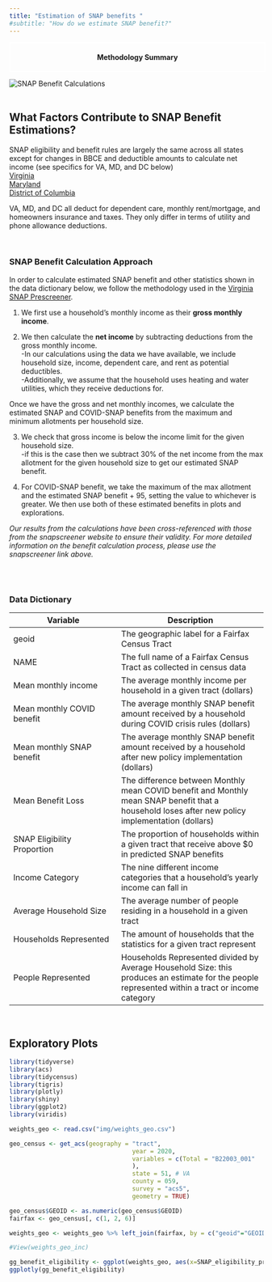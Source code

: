 ```yaml
---
title: "Estimation of SNAP benefits "
#subtitle: "How do we estimate SNAP benefit?"
---
```


 


<div style="margin: auto; width: 100%; text-align: center; border: 2px solid white;">
<h4><strong>Methodology Summary </strong></h4>
</div>


![SNAP Benefit Calculations](img/snap_benefit_explained.png)
<br>
<br>


## What Factors Contribute to SNAP Benefit Estimations?

SNAP eligibility and benefit rules are largely the same across all states except for changes in BBCE and deductible amounts to calculate net income (see specifics for VA, MD, and DC below)   
[Virginia](https://www.snapscreener.com/guides/virginia)  
[Maryland](https://www.snapscreener.com/guides/maryland)  
[District of Columbia](https://www.snapscreener.com/guides/district-of-columbia)  

VA, MD, and DC  all deduct for dependent care, monthly rent/mortgage, and homeowners insurance and taxes. They only differ in terms of utility and phone allowance deductions.   

<br>

### SNAP Benefit Calculation Approach

In order to calculate estimated SNAP benefit and other statistics shown in the data dictionary below, we follow the methodology used in the [Virginia SNAP Prescreener](https://www.snapscreener.com/screener?state=VA). 


1. We first use a household's monthly income as their **gross monthly income**. 

2. We then calculate the **net income** by subtracting deductions from the gross monthly income.  
  -In our calculations using the data we have available, we include household size, income, dependent care, and rent as potential deductibles.  
  -Additionally, we assume that the household uses heating and water utilities, which they receive deductions for.

Once we have the gross and net monthly incomes, we calculate the estimated SNAP and COVID-SNAP benefits from the maximum and minimum allotments per household size.

3. We check that gross income is below the income limit for the given household size.  
  -if this is the case then we subtract 30% of the net income from the max allotment for the given household size to get our estimated SNAP benefit.  

4. For COVID-SNAP benefit, we take the maximum of the max allotment and the estimated SNAP benefit + 95, setting the value to whichever is greater. We then use both of these estimated benefits in plots and explorations. 

*Our results from the calculations have been cross-referenced with those from the snapscreener website to ensure their validity. For more detailed information on the benefit calculation process, please use the snapscreener link above.*   


<br>
<br>

### Data Dictionary

| Variable | Description |
| -------- | ----------- |
| geoid | The geographic label for a Fairfax Census Tract |
| NAME | The full name of a Fairfax Census Tract as collected in census data |
| Mean monthly income | The average monthly income per household in a given tract (dollars) |
| Mean monthly COVID benefit | The average monthly SNAP benefit amount received by a household during COVID crisis rules (dollars) |
| Mean monthly SNAP benefit | The average monthly SNAP benefit amount received by a household after new policy implementation (dollars) |
| Mean Benefit Loss | The difference between Monthly mean COVID benefit and Monthly mean SNAP benefit that a household loses after new policy implementation (dollars) |
| SNAP Eligibility Proportion | The proportion of households within a given tract that receive above $0 in predicted SNAP benefits |
| Income Category | The nine different income categories that a household's yearly income can fall in |
| Average Household Size | The average number of people residing in a household in a given tract |
| Households Represented | The amount of households that the statistics for a given tract represent |
| People Represented | Households Represented divided by Average Household Size: this produces an estimate for the people represented within a tract or income category |

<br>

## Exploratory Plots

```r
library(tidyverse)
library(acs)
library(tidycensus)
library(tigris)
library(plotly)
library(shiny)
library(ggplot2)
library(viridis)

weights_geo <- read.csv("img/weights_geo.csv")

geo_census <- get_acs(geography = "tract",
                                  year = 2020,
                                  variables = c(Total = "B22003_001"
                                  ),
                                  state = 51, # VA
                                  county = 059,
                                  survey = "acs5",
                                  geometry = TRUE)

geo_census$GEOID <- as.numeric(geo_census$GEOID)
fairfax <- geo_census[, c(1, 2, 6)]

weights_geo <- weights_geo %>% left_join(fairfax, by = c("geoid"="GEOID"))

#View(weights_geo_inc)
```

```r
gg_benefit_eligibility <- ggplot(weights_geo, aes(x=SNAP_eligibility_proportion, y=monthly_mean_SNAP_benefit, label = NAME, label2 = households_represented, label3 = average_hh_size)) + geom_point(color="#232D4B") + labs(title = "SNAP Eligibility Proportion vs Monthly Mean SNAP Benefit", y = "Monthly Mean SNAP Benefit", x = "SNAP Eligibility Proportion")
ggplotly(gg_benefit_eligibility)
```
